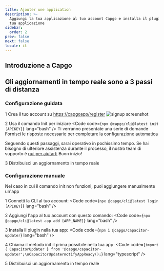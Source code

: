 ```yaml
---
title: Ajouter une application
description: >-
  Aggiungi la tua applicazione al tuo account Capgo e installa il plugin nella
  tua applicazione
sidebar:
  order: 2
prev: false
next: false
locale: it
---
```



## Introduzione a Capgo
<YouTube id="NzXXKoyhTIo" title="Capgo in 15 min" />

## Gli aggiornamenti in tempo reale sono a 3 passi di distanza


### Configurazione guidata

<Steps>

1 Crea il tuo account su [https://capgoapp/register](https://capgoapp/register)
![signup screenshot](/signupwebp "signup screenshot")

2 Usa il comando Init per iniziare <Code code={`npx @capgo/cli@latest init [APIKEY]`} lang="bash" /> Ti verranno presentate una serie di domande Fornisci le risposte necessarie per completare la configurazione automatica<Aside type="tip">Seguendo questi passaggi, sarai operativo in pochissimo tempo. Se hai bisogno di ulteriore assistenza durante il processo, il nostro team di supporto è [qui per aiutarti](mailto:support@capgoapp) Buon inizio!</Aside>

3 Distribuisci un aggiornamento in tempo reale <LinkCard href="/docs/getting-started/deploy/" title="Distribuisci un aggiornamento in tempo reale" description="Impara come distribuire un aggiornamento in tempo reale alla tua app" />

</Steps>

### Configurazione manuale

Nel caso in cui il comando init non funzioni, puoi aggiungere manualmente un'app

<Steps>

1 Connetti la CLI al tuo account: <Code code={`npx @capgo/cli@latest login [APIKEY]`} lang="bash" />

2 Aggiungi l'app al tuo account con questo comando: <Code code={`npx @capgo/cli@latest app add [APP_NAME]`} lang="bash" />

3 Installa il plugin nella tua app: <Code code={`npm i @capgo/capacitor-updater`} lang="bash" />

4 Chiama il metodo init il prima possibile nella tua app: <Code code={`import { CapacitorUpdater } from '@capgo/capacitor-updater';\nCapacitorUpdaternotifyAppReady();`} lang="typescript" />

5 Distribuisci un aggiornamento in tempo reale <LinkCard href="/docs/getting-started/deploy/" title="Distribuisci un aggiornamento in tempo reale" description="Impara come distribuire un aggiornamento in tempo reale alla tua app" />

</Steps>